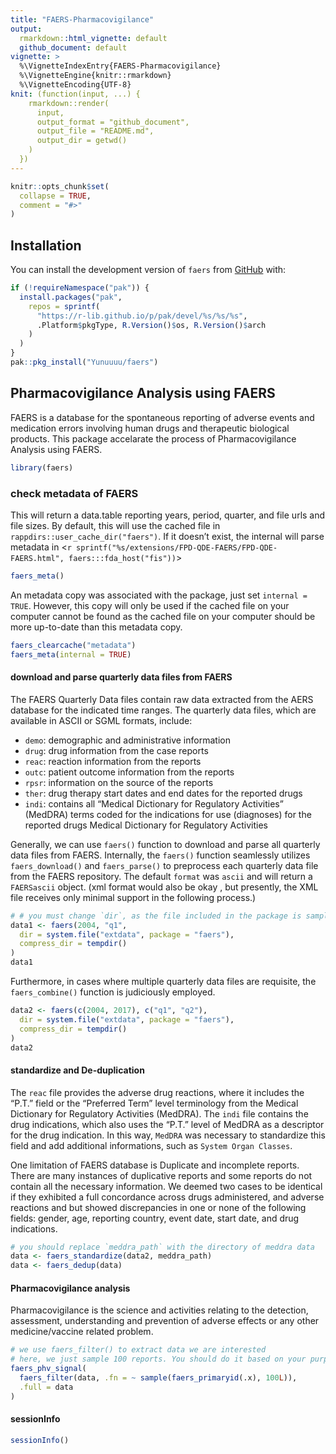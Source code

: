 ```yaml
---
title: "FAERS-Pharmacovigilance"
output: 
  rmarkdown::html_vignette: default
  github_document: default
vignette: >
  %\VignetteIndexEntry{FAERS-Pharmacovigilance}
  %\VignetteEngine{knitr::rmarkdown}
  %\VignetteEncoding{UTF-8}
knit: (function(input, ...) {
    rmarkdown::render(
      input,
      output_format = "github_document",
      output_file = "README.md",
      output_dir = getwd()
    )
  })
---
```


```r
knitr::opts_chunk$set(
  collapse = TRUE,
  comment = "#>"
)
```

## Installation

You can install the development version of `faers` from [GitHub](https://github.com/) with:

```r
if (!requireNamespace("pak")) {
  install.packages("pak",
    repos = sprintf(
      "https://r-lib.github.io/p/pak/devel/%s/%s/%s",
      .Platform$pkgType, R.Version()$os, R.Version()$arch
    )
  )
}
pak::pkg_install("Yunuuuu/faers")
```

## Pharmacovigilance Analysis using FAERS

FAERS is a database for the spontaneous reporting of adverse events and
medication errors involving human drugs and therapeutic biological products.
This package accelarate the process of Pharmacovigilance Analysis using FAERS.

```r
library(faers)
```

### check metadata of FAERS
This will return a data.table reporting years, period, quarter, and file urls
and file sizes. By default, this will use the cached file in
`rappdirs::user_cache_dir("faers")`.  If it doesn't exist, the internal will
parse metadata in <`r sprintf("%s/extensions/FPD-QDE-FAERS/FPD-QDE-FAERS.html",
faers:::fda_host("fis"))`> 
```r
faers_meta()
```

An metadata copy was associated with the package, just set `internal = TRUE`.
However, this copy will only be used if the cached file on your computer cannot
be found as the cached file on your computer should be more up-to-date than this
metadata copy.
```r
faers_clearcache("metadata")
faers_meta(internal = TRUE)
```

#### download and parse quarterly data files from FAERS
The FAERS Quarterly Data files contain raw data extracted from the AERS database
for the indicated time ranges. The quarterly data files, which are available in ASCII or SGML formats, include: 

  - `demo`: demographic and administrative information
  - `drug`: drug information from the case reports
  - `reac`: reaction information from the reports
  - `outc`: patient outcome information from the reports
  - `rpsr`: information on the source of the reports
  - `ther`: drug therapy start dates and end dates for the reported drugs
  - `indi`: contains all "Medical Dictionary for Regulatory Activities" (MedDRA)
terms coded for the indications for use (diagnoses) for the reported drugs
Medical Dictionary for Regulatory Activities 

Generally, we can use `faers()` function to download and parse all quarterly
data files from FAERS. Internally, the `faers()` function seamlessly utilizes
`faers_download()` and `faers_parse()` to preprocess each quarterly data file
from the FAERS repository. The
default `format` was `ascii` and will return a `FAERSascii` object. (xml format
would also be okay , but presently, the XML file receives only minimal support
in the following process.)

```r
# # you must change `dir`, as the file included in the package is sampled
data1 <- faers(2004, "q1",
  dir = system.file("extdata", package = "faers"),
  compress_dir = tempdir()
)
data1
```

Furthermore, in cases where multiple quarterly data files are requisite, the
`faers_combine()` function is judiciously employed. 
```r
data2 <- faers(c(2004, 2017), c("q1", "q2"),
  dir = system.file("extdata", package = "faers"),
  compress_dir = tempdir()
)
data2
```

#### standardize and De-duplication
The `reac` file provides the adverse drug reactions, where it includes the
“P.T.” field or the “Preferred Term” level terminology from the Medical
Dictionary for Regulatory Activities (MedDRA). The `indi` file contains the drug
indications, which also uses the “P.T.” level of MedDRA as a descriptor for the
drug indication. In this way, `MedDRA` was necessary to standardize this field
and add additional informations, such as `System Organ Classes`. 

One limitation of FAERS database is Duplicate and incomplete reports. There are
many instances of duplicative reports and some reports do not contain all the
necessary information. We deemed two cases to be identical if they exhibited a
full concordance across drugs administered, and adverse reactions and but showed
discrepancies in one or none of the following fields: gender, age, reporting
country, event date, start date, and drug indications. 

```r
# you should replace `meddra_path` with the directory of meddra data
data <- faers_standardize(data2, meddra_path)
data <- faers_dedup(data)
```

#### Pharmacovigilance analysis
Pharmacovigilance is the science and activities relating to the detection,
assessment, understanding and prevention of adverse effects or any other
medicine/vaccine related problem. 

```r
# we use faers_filter() to extract data we are interested
# here, we just sample 100 reports. You should do it based on your purpose.
faers_phv_signal(
  faers_filter(data, .fn = ~ sample(faers_primaryid(.x), 100L)),
  .full = data
)
```

#### sessionInfo
```r
sessionInfo()
```
